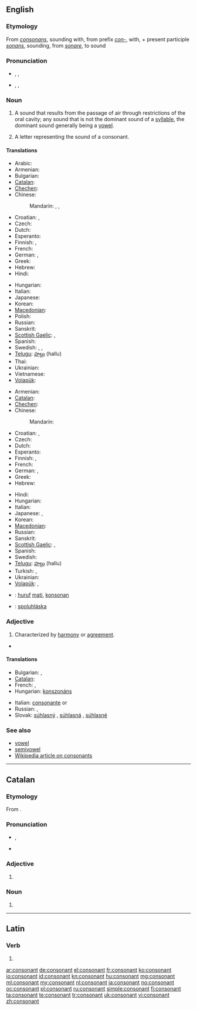 ==English==

===Etymology===
From {{etyl|la}} ''[[consonans]]'', sounding with, from prefix ''[[con-]]'', with, + present participle ''[[sonans]]'', sounding, from ''[[sonare]]'', to sound

===Pronunciation===
* {{a|RP}} {{enPR|kŏn'sənənt}}, {{IPA|/ˈkɒn.sən.ənt/}}, {{SAMPA|/"kQns@n@nt/}}
* {{a|US}} {{enPR|kän'sənənt}}, {{IPA|/ˈkɑn.sən.ənt/}}, {{SAMPA|/"kAns@n@nt/}}

===Noun===
{{en-noun}}

# {{context|phonetics}} A sound that results from the passage of air through restrictions of the oral cavity; any sound that is not the dominant sound of a [[syllable]], the dominant sound generally being a [[vowel]].
# A letter representing the sound of a consonant.

====Translations====
{{trans-top|sound}}
* Arabic: {{t-|ar|صامت|m|tr=ṣāmit}}
* Armenian: {{t-|hy|բաղաձայն|tr=baġajayn}}
* Bulgarian: {{t|bg|съгласна|f}}
* [[Catalan]]: {{t|ca|consonant|f}}
* [[Chechen]]: {{tø|ce|мукъамаза}}
* Chinese:
*: Mandarin: {{t-|cmn|子音|tr=zǐyīn|sc=Hani}}, {{t|cmn|輔音|sc=Hani}},  {{t|cmn|辅音|tr=fǔyīn|sc=Hani}}
* Croatian: {{t-|hr|suglas|m}}, {{t+|hr|suglasnik|m}}
* Czech: {{t-|cs|souhláska|f}}
* Dutch: {{t+|nl|medeklinker|m}}
* Esperanto: {{t-|eo|konsonanto|xs=Esperanto}}
* Finnish: {{t+|fi|konsonantti}}, {{t+|fi|kerake}}
* French: {{t+|fr|consonne|f}}
* German: {{t+|de|Konsonant|m}}, {{t+|de|Mitlaut|m}}
* Greek: {{t|el|σύμφωνο|n|tr=sýmfono|sc=Grek}}
* Hebrew: {{t-|he|עיצור|m|tr='ytzur}}
* Hindi: {{t-|hi|व्यंजन|m|xs=Hindi}}
{{trans-mid}}
* Hungarian: {{t+|hu|mássalhangzó}}
* Italian: {{t+|it|consonante|f}}
* Japanese: {{t+|ja|子音|tr=しいん, shi-in}}
* Korean: {{t|ko|자음|tr=子音|sc=Kore}}
* [[Macedonian]]: {{t|mk|согласка|f|tr=sóglaska}}
* Polish: {{t+|pl|spółgłoska|f}}
* Russian: {{t+|ru|согласный|m|tr=soglásnyj}}
* Sanskrit: {{t-|sa|व्यञ्जन|m|tr=vyáñjana|xs=Sanskrit}}
* [[Scottish Gaelic]]: {{t-|gd|connrag|f|xs=Scottish Gaelic}}, {{t-|gd|consan|m|xs=Scottish Gaelic}}
* Spanish: {{t|es|consonante}}
* Swedish: {{t|sv|konsonant|c}}, {{t|sv|konsonantljud|n}}, {{t|sv|medljud|n}} {{qualifier|archaic}}
* [[Telugu]]: [[హల్లు]] (hallu)
* Thai: {{t+|th|พยัญชนะ|tr=phayanchaná}}
* Ukrainian: {{t|uk|приголосний|m|tr=prygolosnyi|xs=Ukrainian}}
* Vietnamese: {{t+|vi|phụ âm|xs=Vietnamese}}
* [[Volapük]]: {{t|vo|konsonat}}
{{trans-bottom}}

{{trans-top|letter}}
* Armenian: {{t-|hy|բաղաձայն|tr=baġajayn}}
* [[Catalan]]: {{t|ca|consonant|f}}
* [[Chechen]]: {{tø|ce|мукъамаза}}
* Chinese:
*: Mandarin: {{t-|cmn|子音|tr=zǐyīn|sc=Hani}}
* Croatian: {{t-|hr|suglas|m}}, {{t+|hr|suglasnik|m}}
* Czech: {{t-|cs|souhláska|f}}
* Dutch: {{t+|nl|medeklinker|m}}
* Esperanto: {{t-|eo|konsonanto|xs=Esperanto}}
* Finnish: {{t+|fi|konsonantti}}, {{t+|fi|kerake}}
* French: {{t+|fr|consonne|f}}
* German: {{t+|de|Konsonant|m}}, {{t+|de|Mitlaut|m}}
* Greek: {{t|el|σύμφωνο|n|tr=sýmfono|sc=Grek}}
* Hebrew: {{t-|he|עיצור|m|tr='ytzur}}
{{trans-mid}}
* Hindi: {{t|hi|व्यंजन वर्ण|xs=Hindi}}
* Hungarian: {{t+|hu|mássalhangzó}}
* Italian: {{t+|it|consonante|f}}
* Japanese: {{t+|ja|子音|tr=しいん, shi-in}}, {{t|ja|子音字|tr=しいんじ, shi-in-ji}}
* Korean: {{t|ko|자음|tr=ja-eum,子音|sc=Kore}}
* [[Macedonian]]: {{t|mk|согласка|f|tr=sóglaska}}
* Russian: {{t+|ru|согласная|f|tr=soglásnaja}}
* Sanskrit: {{t-|sa|व्यञ्जन|m|tr=vyáñjana|xs=Sanskrit}}
* [[Scottish Gaelic]]: {{t-|gd|connrag|f|xs=Scottish Gaelic}}, {{t-|gd|consan|m|xs=Scottish Gaelic}}
* Spanish: {{t|es|consonante}}
* Swedish: {{t+|sv|konsonant|c}}
* [[Telugu]]: [[హల్లు]] (hallu)
* Turkish: {{t|tr|sessiz}}, {{t|tr|ünsüz}}
* Ukrainian: {{t|uk|приголосна|f|tr=prygolosna|xs=Ukrainian}}
* [[Volapük]]: {{t|vo|konsonat}}, {{t|vo|konsonatatonat}}
{{trans-bottom}}

{{checktrans-top}}
* {{ttbc|id}}: [[huruf]] [[mati]], [[konsonan]]
* {{ttbc|sk}}: [[spoluhláska]] {{f}}
{{trans-bottom}}

===Adjective===
{{en-adj}}

# Characterized by [[harmony]] or [[agreement]].
* {{seeCites}}

====Translations====
{{trans-top|Characterized by harmony or agreement}}
* Bulgarian: {{t|bg|съзвучен}},  {{t|bg|хармоничен}}
* [[Catalan]]: {{t|ca|consonant|m|f}}
* French: {{t+|fr|consonant|m}}, {{t+|fr|consonante|f}}
* Hungarian: [[konszonáns]]
{{trans-mid}}
* Italian: [[consonante]] {{m}} or {{f}}
* Russian: {{t+|ru|согласный}}, {{t|ru|совместимый}}
* Slovak: [[súhlasný]] {{m}}, [[súhlasná]] {{f}}, [[súhlasné]] {{n}}
{{trans-bottom}}

===See also===
* [[vowel]]
* [[semivowel]]
* [[w:consonant|Wikipedia article on consonants]]

----

==Catalan==

===Etymology===
From {{etyl|la|ca}} {{term|consonans|lang=ca}}.

===Pronunciation===
* {{IPA|/kunsuˈnan/|/kunsuˈnant/|lang=ca}}, {{SAMPA|/kunsu"nan/|/kunsu"nant/}}
* {{rhymes|ant|lang=ca}}

===Adjective===
{{ca-adj|f=conssonant|fpl=consonants}}

# {{l|en|consonant}}

===Noun===
{{ca-noun|f}}

# {{l|en|consonant}}

----

==Latin==

===Verb===
{{la-verb-form|cōnsonant}}

# {{conjugation of|consono|cōnsonō|3|p|pres|act|ind|lang=la}}

[[ar:consonant]]
[[de:consonant]]
[[el:consonant]]
[[fr:consonant]]
[[ko:consonant]]
[[io:consonant]]
[[id:consonant]]
[[kn:consonant]]
[[hu:consonant]]
[[mg:consonant]]
[[ml:consonant]]
[[my:consonant]]
[[nl:consonant]]
[[ja:consonant]]
[[no:consonant]]
[[oc:consonant]]
[[pl:consonant]]
[[ru:consonant]]
[[simple:consonant]]
[[fi:consonant]]
[[ta:consonant]]
[[te:consonant]]
[[tr:consonant]]
[[uk:consonant]]
[[vi:consonant]]
[[zh:consonant]]